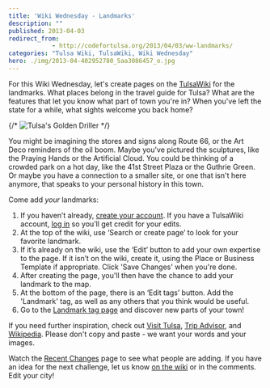 ```yaml
---
title: 'Wiki Wednesday - Landmarks'
description: ""
published: 2013-04-03
redirect_from: 
            - http://codefortulsa.org/2013/04/03/ww-landmarks/
categories: "Tulsa Wiki, TulsaWiki, Wiki Wednesday"
hero: ./img/2013-04-402952780_5aa3086457_o.jpg
---
```

For this Wiki Wednesday, let's create pages on the [TulsaWiki](http://www.tulsawiki.org/ "Tulsa Wiki") for the landmarks. What places belong in the travel guide for Tulsa? What are the features that let you know what part of town you're in? When you've left the state for a while, what sights welcome you back home?

{/* ![Tulsa's Golden Driller](./img/2013-04-402952780_5aa3086457_o.jpg) */}

You might be imagining the stores and signs along Route 66, or the Art Deco reminders of the oil boom. Maybe you've pictured the sculptures, like the Praying Hands or the Artificial Cloud. You could be thinking of a crowded park on a hot day, like the 41st Street Plaza or the Guthrie Green. Or maybe you have a connection to a smaller site, or one that isn't here anymore, that speaks to your personal history in this town.

Come add _your_ landmarks:

1. If you haven’t already, [create your account](http://www.tulsawiki.org/Users/register/?next=/tags/landmark "Create a TulsaWiki account"). If you have a TulsaWiki account, [log in](http://www.tulsawiki.org/Users/login/?next=/tags/landmark "TulsaWiki login") so you’ll get credit for your edits.
2. At the top of the wiki, use ‘Search or create page’ to look for your favorite landmark.
3. If it’s already on the wiki, use the ‘Edit’ button to add your own expertise to the page. If it isn’t on the wiki, create it, using the Place or Business Template if appropriate. Click 'Save Changes' when you're done.
4. After creating the page, you'll then have the chance to add your landmark to the map.
5. At the bottom of the page, there is an ‘Edit tags’ button. Add the 'Landmark' tag, as well as any others that you think would be useful.
6. Go to the [Landmark tag page](http://www.tulsawiki.org/tags/landmark "TulsaWiki tag page for landmarks") and discover new parts of your town!

If you need further inspiration, check out [Visit Tulsa](http://www.visittulsa.com/), [Trip Advisor](http://www.tripadvisor.com/Attractions-g51697-Activities-Tulsa_Oklahoma.html "TripAdvisor activities in Tulsa"), and [Wikipedia](http://en.wikipedia.org/wiki/Tulsa,_Oklahoma). Please don't copy and paste - we want your words and your images.

Watch the [Recent Changes](http://www.tulsawiki.org/Recent_Changes) page to see what people are adding. If you have an idea for the next challenge, let us know [on the wiki](http://www.tulsawiki.org/Pages_Wanted) or in the comments. Edit your city!
